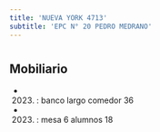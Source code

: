 ```yaml
---
title: 'NUEVA YORK 4713'
subtitle: 'EPC N° 20 PEDRO MEDRANO'
---
```


#


## Mobiliario

*  (2023) : banco largo comedor 36 

*  (2023) : mesa 6 alumnos 18 



